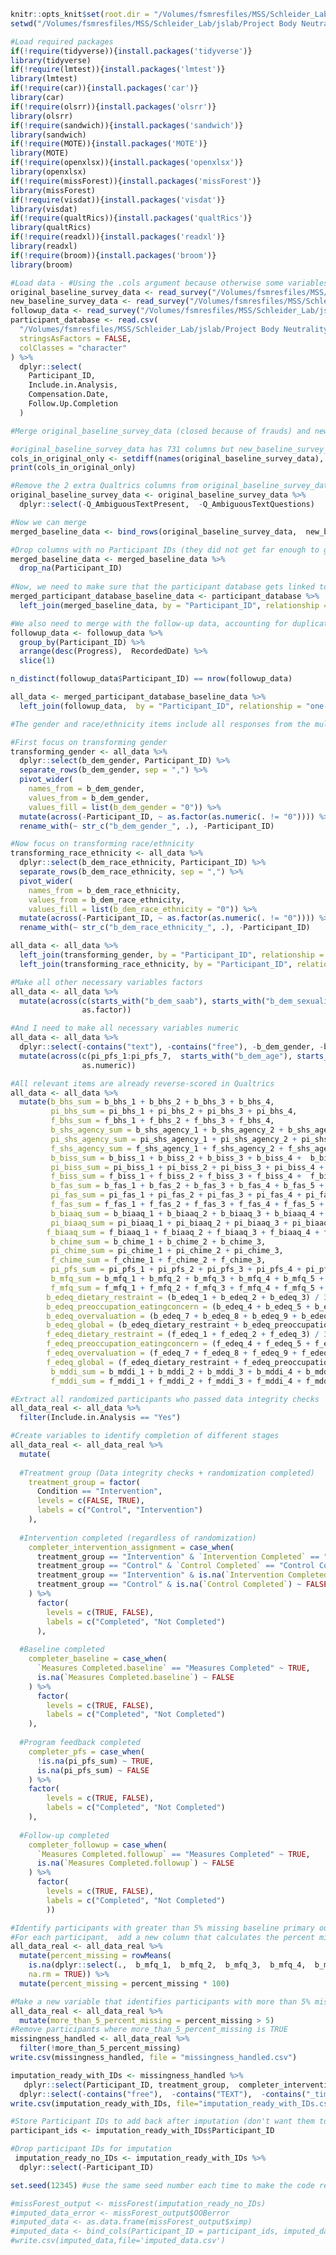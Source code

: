 
```r
knitr::opts_knit$set(root.dir = "/Volumes/fsmresfiles/MSS/Schleider_Lab/jslab/Project Body Neutrality/RCT/Data/Full Sample (Baseline and Follow-Up)")
setwd("/Volumes/fsmresfiles/MSS/Schleider_Lab/jslab/Project Body Neutrality/RCT/Data/Full Sample (Baseline and Follow-Up)")
```

```r
#Load required packages
if(!require(tidyverse)){install.packages('tidyverse')}
library(tidyverse)
if(!require(lmtest)){install.packages('lmtest')}
library(lmtest)
if(!require(car)){install.packages('car')}
library(car)
if(!require(olsrr)){install.packages('olsrr')}
library(olsrr)
if(!require(sandwich)){install.packages('sandwich')}
library(sandwich)
if(!require(MOTE)){install.packages('MOTE')}
library(MOTE)
if(!require(openxlsx)){install.packages('openxlsx')}
library(openxlsx)
if(!require(missForest)){install.packages('missForest')}
library(missForest)
if(!require(visdat)){install.packages('visdat')}
library(visdat)
if(!require(qualtRics)){install.packages('qualtRics')}
library(qualtRics)
if(!require(readxl)){install.packages('readxl')}
library(readxl)
if(!require(broom)){install.packages('broom')}
library(broom)

#Load data - #Using the .cols argument because otherwise some variables that should not be numeric are imported as such (e.g.,  demographics)
original_baseline_survey_data <- read_survey("/Volumes/fsmresfiles/MSS/Schleider_Lab/jslab/Project Body Neutrality/RCT/Data/Full Sample (Baseline and Follow-Up)/original_baseline_survey_data.csv",  col_types = cols(.default = "c"))
new_baseline_survey_data <- read_survey("/Volumes/fsmresfiles/MSS/Schleider_Lab/jslab/Project Body Neutrality/RCT/Data/Full Sample (Baseline and Follow-Up)/new_baseline_survey_data.csv",  col_types = cols(.default = "c"))
followup_data <- read_survey("/Volumes/fsmresfiles/MSS/Schleider_Lab/jslab/Project Body Neutrality/RCT/Data/Full Sample (Baseline and Follow-Up)/followup_survey_data.csv",  col_types = cols(.default = "c")) 
participant_database <- read.csv(
  "/Volumes/fsmresfiles/MSS/Schleider_Lab/jslab/Project Body Neutrality/RCT/Data/Full Sample (Baseline and Follow-Up)/participant_database.csv",
  stringsAsFactors = FALSE,
  colClasses = "character"
) %>%
  dplyr::select(
    Participant_ID,
    Include.in.Analysis,
    Compensation.Date,
    Follow.Up.Completion
  )
```

```r
#Merge original_baseline_survey_data (closed because of frauds) and new_baseline_survey_data

#original_baseline_survey_data has 731 columns but new_baseline_survey_data has 729. Figure out the 2 differences
cols_in_original_only <- setdiff(names(original_baseline_survey_data),  names(new_baseline_survey_data))
print(cols_in_original_only)

#Remove the 2 extra Qualtrics columns from original_baseline_survey_data (won't mess things up because they are at the end and don't have anything important)
original_baseline_survey_data <- original_baseline_survey_data %>%
  dplyr::select(-Q_AmbiguousTextPresent,  -Q_AmbiguousTextQuestions)

#Now we can merge
merged_baseline_data <- bind_rows(original_baseline_survey_data,  new_baseline_survey_data)

#Drop columns with no Participant IDs (they did not get far enough to get assigned an ID) 
merged_baseline_data <- merged_baseline_data %>%
  drop_na(Participant_ID)
  
#Now, we need to make sure that the participant database gets linked to the baseline data which it draws from
merged_participant_database_baseline_data <- participant_database %>% 
  left_join(merged_baseline_data, by = "Participant_ID", relationship = "one-to-one")

#We also need to merge with the follow-up data, accounting for duplicates (people that submitted follow-ups multiple times)
followup_data <- followup_data %>%
  group_by(Participant_ID) %>%
  arrange(desc(Progress),  RecordedDate) %>%
  slice(1)

n_distinct(followup_data$Participant_ID) == nrow(followup_data)

all_data <- merged_participant_database_baseline_data %>% 
  left_join(followup_data,  by = "Participant_ID", relationship = "one-to-one", suffix = c(".baseline", ".followup"))
```

```r
#The gender and race/ethnicity items include all responses from the multiple-select questions in one column. I need to separate them out in order to make them factors.

#First focus on transforming gender
transforming_gender <- all_data %>% 
  dplyr::select(b_dem_gender, Participant_ID) %>%
  separate_rows(b_dem_gender, sep = ",") %>%
  pivot_wider(
    names_from = b_dem_gender,
    values_from = b_dem_gender,
    values_fill = list(b_dem_gender = "0")) %>%
  mutate(across(-Participant_ID, ~ as.factor(as.numeric(. != "0")))) %>% 
  rename_with(~ str_c("b_dem_gender_", .), -Participant_ID)

#Now focus on transforming race/ethnicity
transforming_race_ethnicity <- all_data %>% 
  dplyr::select(b_dem_race_ethnicity, Participant_ID) %>%
  separate_rows(b_dem_race_ethnicity, sep = ",") %>%
  pivot_wider(
    names_from = b_dem_race_ethnicity,
    values_from = b_dem_race_ethnicity,
    values_fill = list(b_dem_race_ethnicity = "0")) %>%
  mutate(across(-Participant_ID, ~ as.factor(as.numeric(. != "0")))) %>% 
  rename_with(~ str_c("b_dem_race_ethnicity_", .), -Participant_ID)

all_data <- all_data %>%
  left_join(transforming_gender, by = "Participant_ID", relationship = "one-to-one") %>%
  left_join(transforming_race_ethnicity, by = "Participant_ID", relationship = "one-to-one")

#Make all other necessary variables factors
all_data <- all_data %>% 
  mutate(across(c(starts_with("b_dem_saab"), starts_with("b_dem_sexuality"), starts_with("b_dem_sex"), starts_with("b_current"), starts_with("b_past"), starts_with("b_unmet"), starts_with("b_hunger"), starts_with("f_new_support")),
                as.factor))

#And I need to make all necessary variables numeric
all_data <- all_data %>%
  dplyr::select(-contains("text"), -contains("free"), -b_dem_gender, -b_dem_race_ethnicity) %>% #remove free text and old demographic variables
  mutate(across(c(pi_pfs_1:pi_pfs_7,  starts_with("b_dem_age"), starts_with("b_bhs"),  starts_with("b_shs_agency"), starts_with("b_biss"),  starts_with("b_fas"),  starts_with("b_biaaq"),   starts_with("b_chime"),  starts_with("b_mfq"),  starts_with("b_edeq"),  starts_with("b_mddi"),  starts_with("pi_bhs"),  starts_with("pi_shs_agency"),  starts_with("pi_biss"),  starts_with("pi_fas"),  starts_with("pi_biaaq"),  starts_with("pi_chime"),  starts_with("f_bhs"),  starts_with("f_shs_agency"),  starts_with("f_biss"),  starts_with("f_fas"),  starts_with("f_biaaq"), starts_with("f_chime"),  starts_with("f_mfq"),  starts_with("f_edeq"),  starts_with("f_mddi")),  
                as.numeric))
```

```r
#All relevant items are already reverse-scored in Qualtrics
all_data <- all_data %>%
  mutate(b_bhs_sum = b_bhs_1 + b_bhs_2 + b_bhs_3 + b_bhs_4, 
         pi_bhs_sum = pi_bhs_1 + pi_bhs_2 + pi_bhs_3 + pi_bhs_4, 
         f_bhs_sum = f_bhs_1 + f_bhs_2 + f_bhs_3 + f_bhs_4, 
         b_shs_agency_sum = b_shs_agency_1 + b_shs_agency_2 + b_shs_agency_3, 
         pi_shs_agency_sum = pi_shs_agency_1 + pi_shs_agency_2 + pi_shs_agency_3, 
         f_shs_agency_sum = f_shs_agency_1 + f_shs_agency_2 + f_shs_agency_3, 
         b_biss_sum = b_biss_1 + b_biss_2 + b_biss_3 + b_biss_4 +  b_biss_5 + b_biss_6, 
         pi_biss_sum = pi_biss_1 + pi_biss_2 + pi_biss_3 + pi_biss_4 +  pi_biss_5 + pi_biss_6, 
         f_biss_sum = f_biss_1 + f_biss_2 + f_biss_3 + f_biss_4 +  f_biss_5 + f_biss_6, 
         b_fas_sum = b_fas_1 + b_fas_2 + b_fas_3 + b_fas_4 + b_fas_5 + b_fas_6 + b_fas_7, 
         pi_fas_sum = pi_fas_1 + pi_fas_2 + pi_fas_3 + pi_fas_4 + pi_fas_5 + pi_fas_6 + pi_fas_7, 
         f_fas_sum = f_fas_1 + f_fas_2 + f_fas_3 + f_fas_4 + f_fas_5 + f_fas_6 + f_fas_7, 
         b_biaaq_sum = b_biaaq_1 + b_biaaq_2 + b_biaaq_3 + b_biaaq_4 + b_biaaq_5 + b_biaaq_6 + b_biaaq_7 + b_biaaq_8 + b_biaaq_9 + b_biaaq_10 + b_biaaq_11 + b_biaaq_12, 
         pi_biaaq_sum = pi_biaaq_1 + pi_biaaq_2 + pi_biaaq_3 + pi_biaaq_4 + pi_biaaq_5 + pi_biaaq_6 + pi_biaaq_7 + pi_biaaq_8 + pi_biaaq_9 + pi_biaaq_10 + pi_biaaq_11 + pi_biaaq_12,  
        f_biaaq_sum = f_biaaq_1 + f_biaaq_2 + f_biaaq_3 + f_biaaq_4 + f_biaaq_5 + f_biaaq_6 + f_biaaq_7 + f_biaaq_8 + f_biaaq_9 + f_biaaq_10 + f_biaaq_11 + f_biaaq_12, 
         b_chime_sum = b_chime_1 + b_chime_2 + b_chime_3, 
         pi_chime_sum = pi_chime_1 + pi_chime_2 + pi_chime_3, 
         f_chime_sum = f_chime_1 + f_chime_2 + f_chime_3, 
         pi_pfs_sum = pi_pfs_1 + pi_pfs_2 + pi_pfs_3 + pi_pfs_4 + pi_pfs_5 + pi_pfs_6 + pi_pfs_7, 
         b_mfq_sum = b_mfq_1 + b_mfq_2 + b_mfq_3 + b_mfq_4 + b_mfq_5 + b_mfq_6 + b_mfq_7 + b_mfq_8 + b_mfq_9 + b_mfq_10 + b_mfq_11 + b_mfq_12 + b_mfq_13,  
         f_mfq_sum = f_mfq_1 + f_mfq_2 + f_mfq_3 + f_mfq_4 + f_mfq_5 + f_mfq_6 + f_mfq_7 + f_mfq_8 + f_mfq_9 + f_mfq_10 + f_mfq_11 + f_mfq_12 + f_mfq_13, 
        b_edeq_dietary_restraint = (b_edeq_1 + b_edeq_2 + b_edeq_3) / 3,
        b_edeq_preoccupation_eatingconcern = (b_edeq_4 + b_edeq_5 + b_edeq_6) / 3,
        b_edeq_overvaluation = (b_edeq_7 + b_edeq_8 + b_edeq_9 + b_edeq_10) / 4,
        b_edeq_global = (b_edeq_dietary_restraint + b_edeq_preoccupation_eatingconcern + b_edeq_overvaluation) / 3,
        f_edeq_dietary_restraint = (f_edeq_1 + f_edeq_2 + f_edeq_3) / 3,
        f_edeq_preoccupation_eatingconcern = (f_edeq_4 + f_edeq_5 + f_edeq_6) / 3,
        f_edeq_overvaluation = (f_edeq_7 + f_edeq_8 + f_edeq_9 + f_edeq_10) / 4,
        f_edeq_global = (f_edeq_dietary_restraint + f_edeq_preoccupation_eatingconcern + f_edeq_overvaluation) / 3,
         b_mddi_sum = b_mddi_1 + b_mddi_2 + b_mddi_3 + b_mddi_4 + b_mddi_5 + b_mddi_6 + b_mddi_7 + b_mddi_8 + b_mddi_9 + b_mddi_10 + b_mddi_11 + b_mddi_12 + b_mddi_13, 
         f_mddi_sum = f_mddi_1 + f_mddi_2 + f_mddi_3 + f_mddi_4 + f_mddi_5 + f_mddi_6 + f_mddi_7 + f_mddi_8 + f_mddi_9 + f_mddi_10 + f_mddi_11 + f_mddi_12 + f_mddi_13)
```

```r
#Extract all randomized participants who passed data integrity checks
all_data_real <- all_data %>% 
  filter(Include.in.Analysis == "Yes")

#Create variables to identify completion of different stages
all_data_real <- all_data_real %>%
  mutate(
    
  #Treatment group (Data integrity checks + randomization completed)
    treatment_group = factor(
      Condition == "Intervention",
      levels = c(FALSE, TRUE),
      labels = c("Control", "Intervention")
    ),
    
  #Intervention completed (regardless of randomization)
    completer_intervention_assignment = case_when(
      treatment_group == "Intervention" & `Intervention Completed` == "Intervention Completed" ~ TRUE,
      treatment_group == "Control" & `Control Completed` == "Control Completed" ~ TRUE,
      treatment_group == "Intervention" & is.na(`Intervention Completed`) ~ FALSE,
      treatment_group == "Control" & is.na(`Control Completed`) ~ FALSE
    ) %>%
      factor(
        levels = c(TRUE, FALSE),
        labels = c("Completed", "Not Completed")
      ),
  
  #Baseline completed
    completer_baseline = case_when(
      `Measures Completed.baseline` == "Measures Completed" ~ TRUE,
      is.na(`Measures Completed.baseline`) ~ FALSE
    ) %>%
      factor(
        levels = c(TRUE, FALSE),
        labels = c("Completed", "Not Completed")
    ),
  
  #Program feedback completed
    completer_pfs = case_when(
      !is.na(pi_pfs_sum) ~ TRUE,
      is.na(pi_pfs_sum) ~ FALSE
    ) %>% 
    factor(
        levels = c(TRUE, FALSE),
        labels = c("Completed", "Not Completed")
    ),
  
  #Follow-up completed 
    completer_followup = case_when(
      `Measures Completed.followup` == "Measures Completed" ~ TRUE,
      is.na(`Measures Completed.followup`) ~ FALSE
    ) %>%
      factor(
        levels = c(TRUE, FALSE),
        labels = c("Completed", "Not Completed")
        ))
```

```r
#Identify participants with greater than 5% missing baseline primary outcomes data
#For each participant,  add a new column that calculates the percent missing of baseline primary outcome items
all_data_real <- all_data_real %>%
  mutate(percent_missing = rowMeans(
    is.na(dplyr::select(.,  b_mfq_1,  b_mfq_2,  b_mfq_3,  b_mfq_4,  b_mfq_5,  b_mfq_6,  b_mfq_7,  b_mfq_8,  b_mfq_9,  b_mfq_10,  b_mfq_11,  b_mfq_12,  b_mfq_13,  b_edeq_1,  b_edeq_2,  b_edeq_3,  b_edeq_4,  b_edeq_5,  b_edeq_6,  b_edeq_7,  b_edeq_8,  b_edeq_9,  b_edeq_10)),
    na.rm = TRUE)) %>%
  mutate(percent_missing = percent_missing * 100)

#Make a new variable that identifies participants with more than 5% missing data (those with more than 5% missing are TRUE)
all_data_real <- all_data_real %>%
  mutate(more_than_5_percent_missing = percent_missing > 5)
#Remove participants where more_than_5_percent_missing is TRUE
missingness_handled <- all_data_real %>%
  filter(!more_than_5_percent_missing)
write.csv(missingness_handled, file = "missingness_handled.csv")
```

```r
imputation_ready_with_IDs <- missingness_handled %>%
   dplyr::select(Participant_ID, treatment_group,  completer_intervention_assignment, completer_baseline, completer_pfs, completer_followup, starts_with(c("b_dem",  "b_current",  "b_past",  "b_unmet",  "b_hunger",  "b_bhs",  "b_shs_agency",  "b_biss",  "b_fas",  "b_biaaq",  "b_chime",  "b_mfq",  "b_edeq",  "b_mddi",  "pi_pfs",  "pi_bhs",  "pi_shs_agency",  "pi_biss",  "pi_fas",  "pi_biaaq",  "pi_chime",  "f_new",  "f_bhs",  "f_shs_agency",  "f_biss",  "f_fas",  "f_biaaq",  "f_chime",  "f_mfq",  "f_edeq",  "f_mddi"))) %>%
  dplyr::select(-contains("free"),  -contains("TEXT"),  -contains("_tim_"),  -contains("pfs_like"),  -contains("pfs_change"),  -contains("pfs_other"), -contains("percent_missing")) 
write.csv(imputation_ready_with_IDs, file="imputation_ready_with_IDs.csv")

#Store Participant IDs to add back after imputation (don't want them to be recognized as numbers that mean something)
participant_ids <- imputation_ready_with_IDs$Participant_ID

#Drop participant IDs for imputation
 imputation_ready_no_IDs <- imputation_ready_with_IDs %>% 
  dplyr::select(-Participant_ID)
```

```r
set.seed(12345) #use the same seed number each time to make the code reproducible (the seed number is just the starting point used in the generation of a sequence of random numbers in the random forest)

#missForest_output <- missForest(imputation_ready_no_IDs)
#imputed_data_error <- missForest_output$OOBerror
#imputed_data <- as.data.frame(missForest_output$ximp)
#imputed_data <- bind_cols(Participant_ID = participant_ids, imputed_data) #add back participant IDs
#write.csv(imputed_data,file='imputed_data.csv')
```